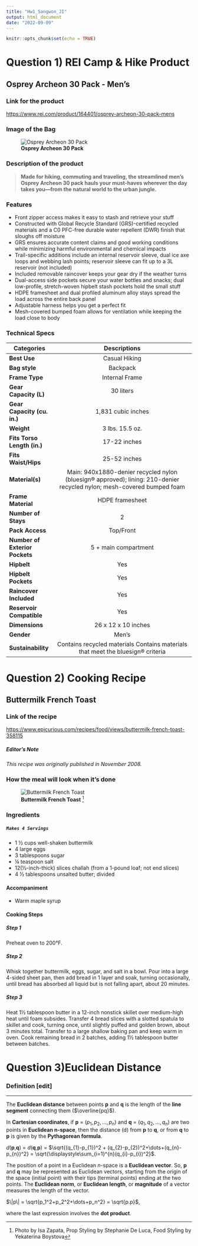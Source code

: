 ```yaml
---
title: "Hw1_Sangwon_JI"
output: html_document
date: "2022-09-09"
---
```


```r
knitr::opts_chunk$set(echo = TRUE)
```

# **Question 1) REI Camp & Hike Product**

## **Osprey Archeon 30 Pack - Men's**

### **Link for the product**

<https://www.rei.com/product/164401/osprey-archeon-30-pack-mens>

### **Image of the Bag**

![**Osprey Archeon 30 Pack**](https://www.rei.com/media/40af0971-219d-4fd9-b96f-84ccec72b5ee?size=2000.png)

### **Description of the product**

> **Made for hiking, commuting and traveling, the streamlined men's Osprey Archeon 30 pack hauls your must-haves wherever the day takes you---from the natural world to the urban jungle.**

### **Features**

-   Front zipper access makes it easy to stash and retrieve your stuff
-   Constructed with Global Recycle Standard (GRS)-certified recycled materials and a C0 PFC-free durable water repellent (DWR) finish that sloughs off moisture
-   GRS ensures accurate content claims and good working conditions while minimizing harmful environmental and chemical impacts
-   Trail-specific additions include an internal reservoir sleeve, dual ice axe loops and webbing lash points; reservoir sleeve can fit up to a 3L reservoir (not included)
-   Included removable raincover keeps your gear dry if the weather turns
-   Dual-access side pockets secure your water bottles and snacks; dual low-profile, stretch-woven hipbelt stash pockets hold the small stuff
-   HDPE framesheet and dual profiled aluminum alloy stays spread the load across the entire back panel
-   Adjustable harness helps you get a perfect fit
-   Mesh-covered bumped foam allows for ventilation while keeping the load close to body

### **Technical Specs**

| **Categories**                 |                                                    **Descriptions**                                                    |
|------------------|:----------------------------------------------------:|
| **Best Use**                   |                                                     Casual Hiking                                                      |
| **Bag style**                  |                                                        Backpack                                                        |
| **Frame Type**                 |                                                     Internal Frame                                                     |
| **Gear Capacity (L)**          |                                                       30 liters                                                        |
| **Gear Capacity (cu. in.)**    |                                                   1,831 cubic inches                                                   |
| **Weight**                     |                                                    3 lbs. 15.5 oz.                                                     |
| **Fits Torso Length (in.)**    |                                                      17-22 inches                                                      |
| **Fits Waist/Hips**            |                                                      25-52 inches                                                      |
| **Material(s)**                | Main: 940x1880-denier recycled nylon (bluesign® approved); lining: 210-denier recycled nylon; mesh-covered bumped foam |
| **Frame Material**             |                                                    HDPE framesheet                                                     |
| **Number of Stays**            |                                                           2                                                            |
| **Pack Access**                |                                                       Top/Front                                                        |
| **Number of Exterior Pockets** |                                                  5 + main compartment                                                  |
| **Hipbelt**                    |                                                          Yes                                                           |
| **Hipbelt Pockets**            |                                                          Yes                                                           |
| **Raincover Included**         |                                                          Yes                                                           |
| **Reservoir Compatible**       |                                                          Yes                                                           |
| **Dimensions**                 |                                                  26 x 12 x 10 inches                                                   |
| **Gender**                     |                                                         Men's                                                          |
| **Sustainability**             |                    Contains recycled materials Contains materials that meet the bluesign® criteria                     |

# **Question 2) Cooking Recipe**

## **Buttermilk French Toast**

### **Link of the recipe**

<https://www.epicurious.com/recipes/food/views/buttermilk-french-toast-358115>

##### **Editor's Note**

*This recipe was originally published in November 2008.*

### **How the meal will look when it's done**

![**Buttermilk French Toast** [^1]](https://assets.epicurious.com/photos/61f423e75720637c079ef5af/1:1/w_2240,c_limit/ButtermilkFrenchToast_RECIPE_20220125_1843_V1_final.jpg)

[^1]: Photo by Isa Zapata, Prop Styling by Stephanie De Luca, Food Styling by Yekaterina Boystova

[^2]: Photo by Isa Zapata, Prop Styling by Stephanie De Luca, Food Styling by Yekaterina Boystova

### **Ingredients**

##### `Makes 4 Servings`

-   1 ½ cups well-shaken buttermilk
-   4 large eggs
-   3 tablespoons sugar
-   ¼ teaspoon salt
-   12(½-inch-thick) slices challah (from a 1-pound loaf; not end slices)
-   4 ½ tablespoons unsalted butter; divided

#### **Accompaniment**

-   Warm maple syrup

#### **Cooking Steps**

##### **Step 1**

Preheat oven to 200°F.

##### **Step 2**

Whisk together buttermilk, eggs, sugar, and salt in a bowl. Pour into a large 4-sided sheet pan, then add bread in 1 layer and soak, turning occasionally, until bread has absorbed all liquid but is not falling apart, about 20 minutes.

##### **Step 3**

Heat 1½ tablespoon butter in a 12-inch nonstick skillet over medium-high heat until foam subsides. Transfer 4 bread slices with a slotted spatula to skillet and cook, turning once, until slightly puffed and golden brown, about 3 minutes total. Transfer to a large shallow baking pan and keep warm in oven. Cook remaining bread in 2 batches, adding 1½ tablespoon butter between batches.

# **Question 3)Euclidean Distance**

### **Definition** [edit]

------------------------------------------------------------------------

The **Euclidean distance** between points **p** and **q** is the length of the **line segment** connecting them ($\overline{pq}$).

In **Cartesian coordinates**, if **p** = ($p_{1},p_{2},\dots,p_{n}$) and **q** = ($q_{1},q_{2},\dots,q_{n}$) are two points in **Euclidean n-space**, then the distance (d) from **p** to **q**, or from **q** to **p** is given by the **Pythagorean formula**.

$d$(**p**,**q**) = $d$(**q**,**p**) = $\sqrt{(q_{1}-p_{1})^2 + (q_{2}-p_{2})^2+\dots+(q_{n}-p_{n})^2} = \sqrt{\displaystyle\sum_{i=1}^{n}(q_{i}-p_{i})^2}$.

The position of a point in a Euclidean *n*-space is a **Euclidean vector**. So, **p** and **q** may be represented as Euclidean vectors, starting from the origin of the space (initial point) with their tips (terminal points) ending at the two points. The **Euclidean norm**, or **Euclidean length**, or **magnitude** of a vector measures the length of the vector.

$\|p\| = \sqrt{p_1^2+p_2^2+\dots+p_n^2} = \sqrt{p.p}$,

where the last expression involves the **dot product**.
